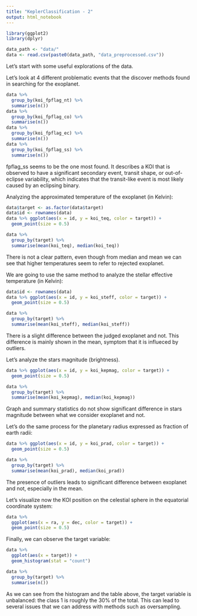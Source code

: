 ---
title: "KeplerClassification - 2"
output: html_notebook
---

```{r}
library(ggplot2)
library(dplyr)
```


```{r}
data_path <- "data/"
data <- read.csv(paste0(data_path, "data_preprocessed.csv"))
```


Let's start with some useful explorations of the data.

Let's look at 4 different problematic events that the discover methods found in searching for the exoplanet.
```{r}
data %>% 
  group_by(koi_fpflag_nt) %>% 
  summarise(n())
data %>% 
  group_by(koi_fpflag_co) %>% 
  summarise(n())
data %>% 
  group_by(koi_fpflag_ec) %>% 
  summarise(n())
data %>% 
  group_by(koi_fpflag_ss) %>% 
  summarise(n())
```
fpflag_ss seems to be the one most found. It describes a KOI that is observed to have a significant secondary event, transit shape, or out-of-eclipse variability, which indicates that the transit-like event is most likely caused by an eclipsing binary.


Analyzing the approximated temperature of the exoplanet (in Kelvin):
```{r}
data$target <- as.factor(data$target)
data$id <- rownames(data)
data %>% ggplot(aes(x = id, y = koi_teq, color = target)) +
  geom_point(size = 0.5)
```

```{r}
data %>% 
  group_by(target) %>% 
  summarise(mean(koi_teq), median(koi_teq))
```
There is not a clear pattern, even though from median and mean we can see that higher temperatures seem to refer to rejected exoplanet. 

We are going to use the same method to analyze the stellar effective temperature (in Kelvin):
```{r}
data$id <- rownames(data)
data %>% ggplot(aes(x = id, y = koi_steff, color = target)) +
  geom_point(size = 0.5)
```
```{r}
data %>% 
  group_by(target) %>% 
  summarise(mean(koi_steff), median(koi_steff))
```
There is a slight difference between the judged exoplanet and not. This difference is mainly shown in the mean, symptom that it is influeced by outliers.


Let's analyze the stars magnitude (brightness).
```{r}
data %>% ggplot(aes(x = id, y = koi_kepmag, color = target)) +
  geom_point(size = 0.5)
```

```{r}
data %>% 
  group_by(target) %>% 
  summarise(mean(koi_kepmag), median(koi_kepmag))
```
Graph and summary statistics do not show significant difference in stars magnitude between what we consider exoplanet and not.


Let's do the same process for the planetary radius expressed as fraction of earth radii:
```{r}
data %>% ggplot(aes(x = id, y = koi_prad, color = target)) +
  geom_point(size = 0.5)
```

```{r}
data %>% 
  group_by(target) %>% 
  summarise(mean(koi_prad), median(koi_prad))
```
The presence of outliers leads to significant difference between exoplanet and not, especially in the mean.


Let's visualize now the KOI position on the celestial sphere in the equatorial coordinate system:
```{r}
data %>% 
  ggplot(aes(x = ra, y = dec, color = target)) +
  geom_point(size = 0.5)
```


Finally, we can observe the target variable:
```{r}
data %>% 
  ggplot(aes(x = target)) +
  geom_histogram(stat = "count")

data %>% 
  group_by(target) %>% 
  summarise(n())
```

As we can see from the histogram and the table above, the target variable is unbalanced: the class 1 is roughly the 30% of the total. This can lead to several issues that we can address with methods such as oversampling.























